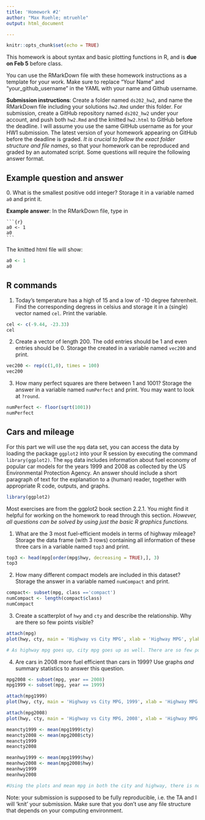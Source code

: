 ---
title: 'Homework #2'
author: "Max Ruehle; mtruehle"
output: html_document

---

```{r setup, include=FALSE}
knitr::opts_chunk$set(echo = TRUE)
```

This homework is about syntax and basic plotting functions in R, and is **due on Feb 5** before class.

You can use the RMarkDown file with these homework instructions as a template for your work. 
Make sure to replace "Your Name" and "your_github_username" in the YAML with your name and Github username.

**Submission instructions**: Create a folder named `ds202_hw2`, and name the RMarkDown file including your solutions `hw2.Rmd` under this folder. For submission, create a GitHub repository named `ds202_hw2` under your account, and push both `hw2.Rmd` and the knitted `hw2.html` to GitHub before the deadline. I will assume you use the same GitHub username as for your HW1 submission. The latest version of your homework appearing on GitHub before the deadline is graded. *It is crucial to follow the exact folder structure and file names*, so that your homework can be reproduced and graded by an automated script. Some questions will require the following answer format.

## Example question and answer
0\. What is the smallest positive odd integer? Storage it in a variable named `a0` and print it.

**Example answer**:
In the RMarkDown file, type in
<pre><code>```{r}
a0 <- 1
a0
```</code></pre>
The knitted html file will show:
```{r}
a0 <- 1
a0
```

## R commands
1. Today's temperature has a high of 15 and a low of -10 degree fahrenheit.  Find the corresponding degress in celsius and storage it in a (single) vector named `cel`. Print the variable.

```{r}
cel <- c(-9.44, -23.33)
cel
```

2. Create a vector of length 200. The odd entries should be 1 and even entries should be 0. Storage the created in a variable named `vec200` and print.

```{r}
vec200 <- rep(c(1,0), times = 100)
vec200
```
3. How many perfect squares are there between 1 and 1001? Storage the answer in a  variable named `numPerfect` and print. You may want to look at `?round`.

```{r}
numPerfect <- floor(sqrt(1001))
numPerfect
```

## Cars and mileage
For this part we will use the `mpg` data set, you can access the data by loading the package `ggplot2` into your R session by executing the command 
`library(ggplot2)`. The `mpg` data includes information about fuel economy of popular car models
for the years 1999 and 2008 as collected by the US Environmental Protection Agency. An answer should include a short paragraph of text for the explanation to a (human) reader, together with appropriate R code, outputs, and graphs.

```{r}
library(ggplot2)
```

Most exercises are from the ggplot2 book section 2.2.1. You might find it helpful for working on the homework to read through this section. *However, all questions can be solved by using just the basic R graphics functions.*

1. What are the 3 most fuel-efficient models in terms of highway mileage? Storage the data frame (with 3 rows) containing all information of these three cars in a variable named `top3` and print.

```{r}
top3 <- head(mpg[order(mpg$hwy, decreasing = TRUE),], 3)
top3
```

2. How many different compact models are included in this dataset? Storage the answer in  a variable named `numCompact` and print.

```{r}
compact<- subset(mpg, class =='compact')
numCompact <- length(compact$class)
numCompact
```

3. Create a scatterplot of `hwy` and `cty` and describe the relationship. Why are there so few points visible?

```{r}
attach(mpg)
plot(hwy, cty, main = 'Highway vs City MPG', xlab = 'Highway MPG', ylab = 'City MPG')

# As highway mpg goes up, city mpg goes up as well. There are so few points visible because there are duplicate values that don't get fitted onto the graph.
```

4. Are cars in 2008 more fuel efficient than cars in 1999? Use graphs *and* summary statistics to answer this question. 

```{r}
mpg2008 <- subset(mpg, year == 2008)
mpg1999 <- subset(mpg, year == 1999)

attach(mpg1999)
plot(hwy, cty, main = 'Highway vs City MPG, 1999', xlab = 'Highway MPG', ylab = 'City MPG')

attach(mpg2008)
plot(hwy, cty, main = 'Highway vs City MPG, 2008', xlab = 'Highway MPG', ylab = 'City MPG')

meancty1999 <- mean(mpg1999$cty)
meancty2008 <- mean(mpg2008$cty)
meancty1999
meancty2008

meanhwy1999 <- mean(mpg1999$hwy)
meanhwy2008 <- mean(mpg2008$hwy)
meanhwy1999
meanhwy2008

#Using the plots and mean mpg in both the city and highway, there is no evidence that cars made in 2008 are more fuel efficient than cars made in 1999. The mean city mpg for 1999 cars is greater than the mean city mpg for cars made in 2008. As for highway mpg, the numbers are fairly equivalent.
```

Note: your submission is supposed to be fully reproducible, i.e. the TA and I will 'knit' your submission. Make sure that you don't use any file structure that depends on your computing environment.